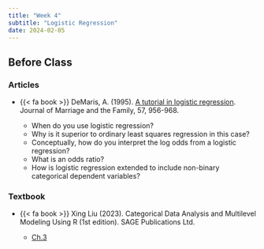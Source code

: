```yaml
---
title: "Week 4"
subtitle: "Logistic Regression"
date: 2024-02-05
---
```


## Before Class

### Articles

-   {{< fa book >}} DeMaris, A. (1995). [A tutorial in logistic regression](/readings/logistic/DeMaris-TutorialLogisticRegression-1995.pdf). Journal of Marriage and the Family, 57, 956-968.

    -   When do you use logistic regression?
    -   Why is it superior to ordinary least squares regression in this case?
    -   Conceptually, how do you interpret the log odds from a logistic regression?
    -   What is an odds ratio?
    -   How is logistic regression extended to include non-binary categorical dependent variables?

### Textbook

-   {{< fa book >}} Xing Liu (2023). Categorical Data Analysis and Multilevel Modeling Using R (1st edition). SAGE Publications Ltd.

    -   [Ch.3](/readings/logistic/logistc.pdf)
